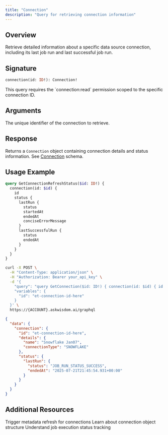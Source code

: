```yaml
---
title: "Connection"
description: "Query for retrieving connection information"
---
```


## Overview

Retrieve detailed information about a specific data source connection, including its last job run and last successful job run.

## Signature

```graphql
connection(id: ID!): Connection!
```

<Note>
  This query requires the `connection:read` permission scoped to the specific connection ID.
</Note>

## Arguments

<ParamField path="id" type="ID!" required>
  The unique identifier of the connection to retrieve.
</ParamField>

## Response

Returns a `Connection` object containing connection details and status information. See [Connection](/integrations/graphql-api/objects/connection) schema.

## Usage Example

```graphql
query GetConnectionRefreshStatus($id: ID!) {
  connection(id: $id) {
    id
    status {
      lastRun {
        status
        startedAt
        endedAt
        conciseErrorMessage
      }
      lastSuccessfulRun {
        status
        endedAt
      }
    }
  }
}
```

<RequestExample>

```bash Request
curl -X POST \
  -H "Content-Type: application/json" \
  -H "Authorization: Bearer your_api_key" \
  -d '{
    "query": "query GetConnection($id: ID!) { connection(id: $id) { id details { name connectionType } status { lastRun { status endedAt } } } }",
    "variables": {
      "id": "et-connection-id-here"
    }
  }' \
  https://{ACCOUNT}.askwisdom.ai/graphql
```

</RequestExample>

<ResponseExample>

```json Response
{
  "data": {
    "connection": {
      "id": "et-connection-id-here",
      "details": {
        "name": "Snowflake Jan07",
        "connectionType": "SNOWFLAKE"
      },
      "status": {
        "lastRun": {
          "status": "JOB_RUN_STATUS_SUCCESS",
          "endedAt": "2025-07-21T21:45:54.931+00:00"
        }
      }
    }
  }
}
```

</ResponseExample>

## Additional Resources

<CardGroup cols={2}>
  <Card title="Refresh Connection" icon="refresh" href="/integrations/graphql-api/mutations/connection/refresh-connection">
    Trigger metadata refresh for connections
  </Card>
  <Card title="Connection Schema" icon="database" href="/integrations/graphql-api/objects/connection">
    Learn about connection object structure
  </Card>
  <Card title="JobStatus Schema" icon="clock" href="/integrations/graphql-api/objects/job-status">
    Understand job execution status tracking
  </Card>
</CardGroup>